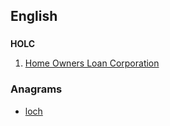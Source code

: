 ==English==

==={{initialism-old|en}}===
'''HOLC'''
# {{US}} [[w:Home Owners Loan Corporation|Home Owners Loan Corporation]]

===Anagrams===
* [[loch#English|loch]]